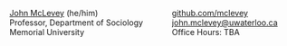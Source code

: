 :::: {.columns}
::: {.column}
[John McLevey](https://www.johnmclevey.com) (he/him)<br>
Professor, Department of Sociology<br>
Memorial University<br>
:::

::: {.column}
[github.com/mclevey](https://github.com/mclevey)<br>
<john.mclevey@uwaterloo.ca><br>
Office Hours: TBA
:::
::::
